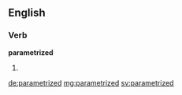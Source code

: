 ==English==

===Verb===
'''parametrized'''

# {{past of|parametrize}}

[[de:parametrized]]
[[mg:parametrized]]
[[sv:parametrized]]
